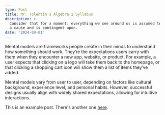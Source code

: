 ```yaml
---
type: Post
title: Mr. Tolentin's Algebra 2 Syllabus
description: >-
  Consider that for a moment: everything we see around us is assumed to have had
  a cause and is contingent upon.
date: '2024-08-01'
---
```


Mental models are frameworks people create in their minds to understand how something should work. They’re the expectations users carry with them when they encounter a new app, website, or product. For example, a user expects that clicking on a logo will take them back to the homepage, or that clicking a shopping cart icon will show them a list of items they’ve added.

Mental models vary from user to user, depending on factors like cultural background, experience level, and personal habits. However, successful designs usually align with widely shared expectations, allowing for intuitive interactions.

This is an example post. There's another one [here](/posts/example-post).
